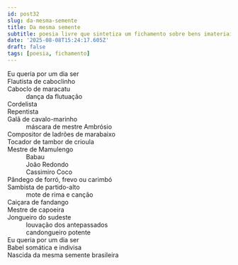 ```yaml
---
id: post32
slug: da-mesma-semente
title: Da mesma semente
subtitle: poesia livre que sintetiza um fichamento sobre bens imateriais do patrimônio cultural brasileiro
date: '2025-08-08T15:24:17.605Z'
draft: false
tags: [poesia, fichamento]
---
```

Eu queria por um dia ser  
Flautista de caboclinho  
Caboclo de maracatu  
&emsp;&emsp;&emsp;dança da flutuação  
Cordelista  
Repentista   
Galã de cavalo-marinho  
&emsp;&emsp;&emsp;máscara de mestre Ambrósio  
Compositor de ladrões de marabaixo  
Tocador de tambor de crioula  
Mestre de Mamulengo  
&emsp;&emsp;&emsp;Babau  
&emsp;&emsp;&emsp;João Redondo  
&emsp;&emsp;&emsp;Cassimiro Coco  
Pândego de forró, frevo ou carimbó  
Sambista de partido-alto  
&emsp;&emsp;&emsp;mote de rima e canção  
Caiçara de fandango  
Mestre de capoeira  
Jongueiro do sudeste  
&emsp;&emsp;&emsp;louvação dos antepassados  
&emsp;&emsp;&emsp;candongueiro potente  
Eu queria por um dia ser  
Babel somática e indivisa  
Nascida da mesma semente brasileira

